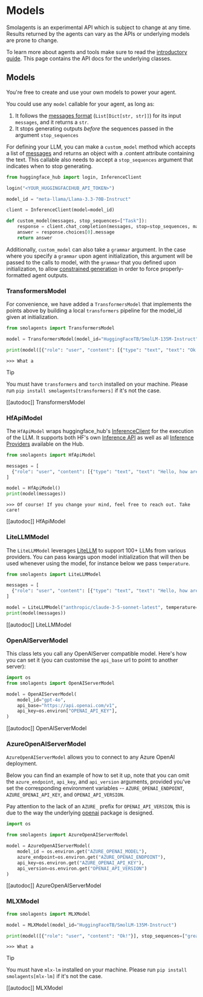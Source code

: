 <!--Copyright 2024 The HuggingFace Team. All rights reserved.

Licensed under the Apache License, Version 2.0 (the "License"); you may not use this file except in compliance with
the License. You may obtain a copy of the License at

http://www.apache.org/licenses/LICENSE-2.0

Unless required by applicable law or agreed to in writing, software distributed under the License is distributed on
an "AS IS" BASIS, WITHOUT WARRANTIES OR CONDITIONS OF ANY KIND, either express or implied. See the License for the
specific language governing permissions and limitations under the License.

⚠️ Note that this file is in Markdown but contain specific syntax for our doc-builder (similar to MDX) that may not be
rendered properly in your Markdown viewer.

-->
# Models

<Tip warning={true}>

Smolagents is an experimental API which is subject to change at any time. Results returned by the agents
can vary as the APIs or underlying models are prone to change.

</Tip>

To learn more about agents and tools make sure to read the [introductory guide](../index). This page
contains the API docs for the underlying classes.

## Models

You're free to create and use your own models to power your agent.

You could use any `model` callable for your agent, as long as:
1. It follows the [messages format](./chat_templating) (`List[Dict[str, str]]`) for its input `messages`, and it returns a `str`.
2. It stops generating outputs *before* the sequences passed in the argument `stop_sequences`

For defining your LLM, you can make a `custom_model` method which accepts a list of [messages](./chat_templating) and returns an object with a .content attribute containing the text. This callable also needs to accept a `stop_sequences` argument that indicates when to stop generating.

```python
from huggingface_hub import login, InferenceClient

login("<YOUR_HUGGINGFACEHUB_API_TOKEN>")

model_id = "meta-llama/Llama-3.3-70B-Instruct"

client = InferenceClient(model=model_id)

def custom_model(messages, stop_sequences=["Task"]):
    response = client.chat_completion(messages, stop=stop_sequences, max_tokens=1000)
    answer = response.choices[0].message
    return answer
```

Additionally, `custom_model` can also take a `grammar` argument. In the case where you specify a `grammar` upon agent initialization, this argument will be passed to the calls to model, with the `grammar` that you defined upon initialization, to allow [constrained generation](https://huggingface.co/docs/text-generation-inference/conceptual/guidance) in order to force properly-formatted agent outputs.

### TransformersModel

For convenience, we have added a `TransformersModel` that implements the points above by building a local `transformers` pipeline for the model_id given at initialization.

```python
from smolagents import TransformersModel

model = TransformersModel(model_id="HuggingFaceTB/SmolLM-135M-Instruct")

print(model([{"role": "user", "content": [{"type": "text", "text": "Ok!"}]}], stop_sequences=["great"]))
```
```text
>>> What a
```

> [!TIP]
> You must have `transformers` and `torch` installed on your machine. Please run `pip install smolagents[transformers]` if it's not the case.

[[autodoc]] TransformersModel

### HfApiModel

The `HfApiModel` wraps huggingface_hub's [InferenceClient](https://huggingface.co/docs/huggingface_hub/main/en/guides/inference) for the execution of the LLM. It supports both HF's own [Inference API](https://huggingface.co/docs/api-inference/index) as well as all [Inference Providers](https://huggingface.co/blog/inference-providers) available on the Hub.

```python
from smolagents import HfApiModel

messages = [
  {"role": "user", "content": [{"type": "text", "text": "Hello, how are you?"}]}
]

model = HfApiModel()
print(model(messages))
```
```text
>>> Of course! If you change your mind, feel free to reach out. Take care!
```
[[autodoc]] HfApiModel

### LiteLLMModel

The `LiteLLMModel` leverages [LiteLLM](https://www.litellm.ai/) to support 100+ LLMs from various providers.
You can pass kwargs upon model initialization that will then be used whenever using the model, for instance below we pass `temperature`.

```python
from smolagents import LiteLLMModel

messages = [
  {"role": "user", "content": [{"type": "text", "text": "Hello, how are you?"}]}
]

model = LiteLLMModel("anthropic/claude-3-5-sonnet-latest", temperature=0.2, max_tokens=10)
print(model(messages))
```

[[autodoc]] LiteLLMModel

### OpenAIServerModel

This class lets you call any OpenAIServer compatible model.
Here's how you can set it (you can customise the `api_base` url to point to another server):
```py
import os
from smolagents import OpenAIServerModel

model = OpenAIServerModel(
    model_id="gpt-4o",
    api_base="https://api.openai.com/v1",
    api_key=os.environ["OPENAI_API_KEY"],
)
```

[[autodoc]] OpenAIServerModel

### AzureOpenAIServerModel

`AzureOpenAIServerModel` allows you to connect to any Azure OpenAI deployment. 

Below you can find an example of how to set it up, note that you can omit the `azure_endpoint`, `api_key`, and `api_version` arguments, provided you've set the corresponding environment variables -- `AZURE_OPENAI_ENDPOINT`, `AZURE_OPENAI_API_KEY`, and `OPENAI_API_VERSION`.

Pay attention to the lack of an `AZURE_` prefix for `OPENAI_API_VERSION`, this is due to the way the underlying [openai](https://github.com/openai/openai-python) package is designed. 

```py
import os

from smolagents import AzureOpenAIServerModel

model = AzureOpenAIServerModel(
    model_id = os.environ.get("AZURE_OPENAI_MODEL"),
    azure_endpoint=os.environ.get("AZURE_OPENAI_ENDPOINT"),
    api_key=os.environ.get("AZURE_OPENAI_API_KEY"),
    api_version=os.environ.get("OPENAI_API_VERSION")    
)
```

[[autodoc]] AzureOpenAIServerModel

### MLXModel


```python
from smolagents import MLXModel

model = MLXModel(model_id="HuggingFaceTB/SmolLM-135M-Instruct")

print(model([{"role": "user", "content": "Ok!"}], stop_sequences=["great"]))
```
```text
>>> What a
```

> [!TIP]
> You must have `mlx-lm` installed on your machine. Please run `pip install smolagents[mlx-lm]` if it's not the case.

[[autodoc]] MLXModel
